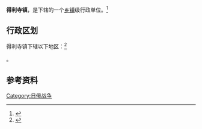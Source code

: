 {{中国乡级行政区|21/02/81/105/000}}

'''得利寺镇'''，是{{PRC admin/fullname|21/02/81/105/000|3}}下辖的一个[[乡镇|乡镇]]级行政单位。<ref>{{PRC admin/ref sgc|{{PRC admin/parent|21/02/81/105/000}}}}</ref>

== 行政区划 ==

得利寺镇下辖以下地区：<ref>{{PRC admin/ref sgc|21/02/81/105/000}}</ref>

{{PRC admin/children|21/02/81/105/000}}。

== 参考资料 ==

{{reflist}}

{{行政区划小作品}}
{{PRC admin/navcat|21/02/81/105/000}}

[[Category:日俄战争|Category:日俄战争]]